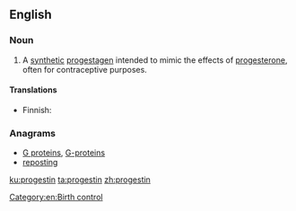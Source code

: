 ==English==

===Noun===
{{wikipedia}}
{{en-noun|~}}

# {{lb|en|chemistry}} A [[synthetic]] [[progestagen]] intended to mimic the effects of [[progesterone]], often for contraceptive purposes.

====Translations====
{{trans-top|synthetic progestagen}}
* Finnish: {{t|fi|progestiini}}
{{trans-mid}}
{{trans-bottom}}

===Anagrams===
* [[G proteins#English|G proteins]], [[G-proteins#English|G-proteins]]
* [[reposting#English|reposting]]

[[Category:en:Birth control]]

[[ku:progestin]]
[[ta:progestin]]
[[zh:progestin]]
